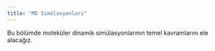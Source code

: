 ```yaml
---
title: "MD Simülasyonları"
---
```


Bu bölümde moleküler dinamik simülasyonlarının temel kavramlarını ele alacağız.
